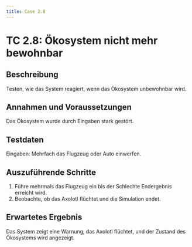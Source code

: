 ```yaml
---
title: Case 2.8
---
```




# TC 2.8: Ökosystem nicht mehr bewohnbar

## Beschreibung
Testen, wie das System reagiert, wenn das Ökosystem unbewohnbar wird.

## Annahmen und Voraussetzungen
Das Ökosystem wurde durch Eingaben stark gestört.

## Testdaten
Eingaben: Mehrfach das Flugzeug oder Auto einwerfen.

## Auszuführende Schritte
1. Führe mehrmals das Flugzeug ein bis der Schlechte Endergebnis erreicht wird.
2. Beobachte, ob das Axolotl flüchtet und die Simulation endet.

## Erwartetes Ergebnis
Das System zeigt eine Warnung, das Axolotl flüchtet, und der Zustand des Ökosystems wird angezeigt.